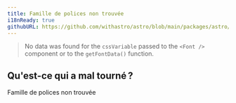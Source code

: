```yaml
---
title: Famille de polices non trouvée
i18nReady: true
githubURL: https://github.com/withastro/astro/blob/main/packages/astro/src/core/errors/errors-data.ts
---
```


> No data was found for the `cssVariable` passed to the `<Font />` component or to the `getFontData()` function.

## Qu'est-ce qui a mal tourné ?
Famille de polices non trouvée
